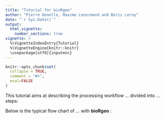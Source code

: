 ```yaml
---
title: "Tutorial for bioRgeo"
author: "Pierre Denelle, Maxime Lenormand and Boris Leroy"
date: "`r Sys.Date()`"
output: 
  html_vignette:
    number_sections: true
vignette: >
  %\VignetteIndexEntry{Tutorial}
  %\VignetteEngine{knitr::knitr}
  \usepackage[utf8]{inputenc}
---
```


```r
knitr::opts_chunk$set(
  collapse = TRUE,
  comment = "#>",
  eval=FALSE
)
```


This tutorial aims at describing the processing workflow ... divided into ... steps:


Below is the typical flow chart of ... with __bioRgeo__ :
